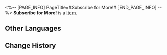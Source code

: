<%-- [PAGE_INFO]
PageTitle=#Subscribe for More!#
[END_PAGE_INFO] --%>
{{Item Infobox
|id          = 21017
|image       = Item Subscribe for More!.png
|type        = 
|invCategory = Light Cone
|rarity      = 4
|effect      = Light Cone for the Path of {{Color|h|The Hunt}}. The Light Cone ability is only effective for characters of this Path.
|description = ''"Yo, yo. What is up! Is everything coming through?"''<br /><br />The orange-haired girl slowly lifts a sledgehammer while shouting enthusiastically at the camera.<br />''"Ever seen a pretty girl doing the cinder-block-smashed-on-chest stunt?"''
}}
{{Description|''"I didn't sign up for this!"''<br />The brunette girl cried out loud, only to be met with a sly smile from the girl with the orange hair.<br />''"Please. Just let me do this. This is what people would've wanted."''}}
'''Subscribe for More!''' is a [[Item]].

==Other Languages==
{{Other Languages
|en   = Subscribe for More!
|zhs  = 点个关注吧！
|zht  = 按個追蹤吧！
|ja   = フォローして！
|ko   = 팔로우를 부탁해!
|es   = ¡Suscríbanse a mi canal!
|fr   = Abonnez-vous !
|ru   = Больше подписок!
|th   = Subscribe for More!
|vi   = Hãy Theo Dõi Nào!
|de   = Abonniere für mehr!
|id   = Subscribe for More!
|pt   = Inscreva-se Para Mais!
}}

==Change History==
{{Change History|1.0}}
